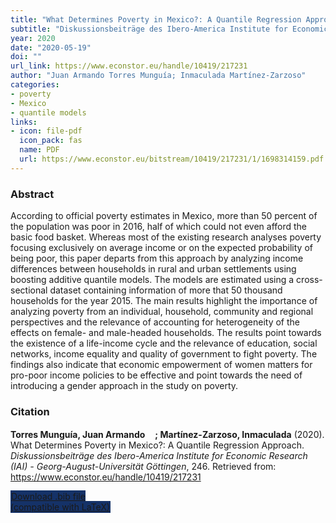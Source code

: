 ```yaml
---
title: "What Determines Poverty in Mexico?: A Quantile Regression Approach"
subtitle: "Diskussionsbeiträge des Ibero-America Institute for Economic Research (IAI) - Georg-August-Universität Göttingen" 
year: 2020
date: "2020-05-19"
doi: ""
url_link: https://www.econstor.eu/handle/10419/217231
author: "Juan Armando Torres Munguía; Inmaculada Martínez-Zarzoso"
categories:
- poverty
- Mexico
- quantile models
links:
- icon: file-pdf
  icon_pack: fas  
  name: PDF
  url: https://www.econstor.eu/bitstream/10419/217231/1/1698314159.pdf
---
```


### Abstract 
According to official poverty estimates in Mexico, more than 50 percent of the population was poor in 2016, half of which could not even afford the basic food basket. Whereas most of the existing research analyses poverty focusing exclusively on average income or on the expected probability of being poor, this paper departs from this approach by analyzing income differences between households in rural and urban settlements using boosting additive quantile models. The models are estimated using a cross-sectional dataset containing information of more that 50 thousand households for the year 2015. The main results highlight the importance of analyzing poverty from an individual, household, community and regional perspectives and the relevance of accounting for heterogeneity of the effects on female- and male-headed households. The results point towards the existence of a life-income cycle and the relevance of education, social networks, income equality and quality of government to fight poverty. The findings also indicate that economic empowerment of women matters for pro-poor income policies to be effective and point towards the need of introducing a gender approach in the study on poverty. 

### Citation
<p><b>Torres Munguía, Juan Armando<a href="https://orcid.org/0000-0003-3432-6941" target="_blank"><img src="https://info.orcid.org/wp-content/uploads/2019/11/orcid_16x16.png" height="16" width="16" ></a>; Martínez-Zarzoso, Inmaculada</b> (2020). What Determines Poverty in Mexico?: A Quantile Regression Approach. <i>Diskussionsbeiträge des Ibero-America Institute for Economic Research (IAI) - Georg-August-Universität Göttingen</i>, 246. Retrieved from: <a href="https://www.econstor.eu/handle/10419/217231" target="_blank">https://www.econstor.eu/handle/10419/217231</a></p>

```{=html}

  <div class="container text-center mt-4" >
  <a href="cite.bib" class="btn custom-btn mt-1" style="border:1px solid #153268; background-color: #153268; margin-top: 5px;" download>
    <i class="fas fa-cloud-arrow-down"></i> Download .bib file <br> (compatible with LaTeX)
  </a>

```